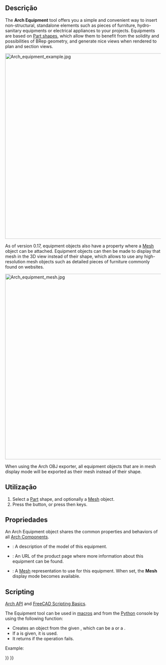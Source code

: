 <languages/>

<div class="mw-translate-fuzzy">
{{Docnav
|[[Arch_Truss/pt-br|Treliça]]
|[[Arch_Profile/pt-br|Perfil]]
|[[Arch_Workbench/pt-br|Arch]]
|IconL=Arch_Fence.svg
|IconR=Arch_CompPipe.png
|IconC=Workbench_Arch.svg
}}
</div>

{{VeryImportantMessage|THIS COMMAND IS PART OF THE INTEGRATED [[BIM_Workbench|BIM WORKBENCH]] IN V1.0<br>
This page has been updated for that version.}}

{{GuiCommand
|Name=Arch Equipment
|MenuLocation=3D/BIM → Equipment
|Workbenches=[[BIM_Workbench|BIM]]
|Shortcut={{KEY|E}} {{KEY|Q}}
|SeeAlso=
}}

<span id="Description"></span>
==Descrição== 

The '''Arch Equipment''' tool offers you a simple and convenient way to insert non-structural, standalone elements such as pieces of furniture, hydro-sanitary equipments or electrical appliances to your projects. Equipments are based on [[Part_Workbench|Part shapes]], which allow them to benefit from the solidity and possibilities of BRep geometry, and generate nice views when rendered to plan and section views. 

[[Image:Arch equipment example.jpg|600px]]
{{Caption|Furniture objects enclosed in an [[Arch_Equipment|Arch Equipment]] object. The flat projections can be obtained by the [[Draft_Shape2DView|Draft Shape2DView]] tool}}

As of version 0.17, equipment objects also have a {{PropertyData|HiRes}} property where a [[Mesh Workbench|Mesh]] object can be attached. Equipment objects can then be made to display that mesh in the 3D view instead of their shape, which allows to use any high-resolution mesh objects such as detailed pieces of furniture commonly found on websites.

[[Image:Arch equipment mesh.jpg|600px]]
{{Caption|Furniture objects enclosed in an [[Arch Equipment|Arch Equipment]] object, with a high resolution mesh attached}}

When using the Arch OBJ exporter, all equipment objects that are in mesh display mode will be exported as their mesh instead of their shape.

<span id="Usage"></span>
==Utilização==

# Select a [[Part_Workbench|Part]] shape, and optionally a [[Mesh_Workbench|Mesh]] object.
# Press the {{Button|[[Image:Arch_Equipment.svg|16px]] [[Arch_Equipment|Equipment]]}} button, or press {{KEY|E}} then {{KEY|Q}} keys.

<span id="Properties"></span>
==Propriedades==

An Arch Equipment object shares the common properties and behaviors of all [[Arch_Component|Arch Components]].

* {{PropertyData|Model}}: A description of the model of this equipment.
* {{PropertyData|Url}}: An URL of the product page where more information about this equipment can be found.
* {{PropertyData|Mesh}}: A [[Mesh Workbench|Mesh]] representation to use for this equipment. When set, the '''Mesh''' display mode becomes available.

==Scripting==

{{Emphasis|See also:}} [[Arch API|Arch API]] and [[FreeCAD Scripting Basics|FreeCAD Scripting Basics]].

The Equipment tool can be used in [[Macros|macros]] and from the [[Python|Python]] console by using the following function:
{{Code|code=
Equipment = makeEquipment(baseobj=None, placement=None, name="Equipment")
}}

* Creates an {{incode|Equipment}} object from the given {{incode|baseobj}}, which can be a {{incode|Part}} or a {{incode|Mesh}}.
* If a {{incode|placement}} is given, it is used.
* It returns {{incode|None}} if the operation fails.

Example:
{{Code|code=
import FreeCAD, Arch

Box = FreeCAD.ActiveDocument.addObject("Part::Box", "Box")
Box.Length = 500
Box.Width = 2000
Box.Height = 600

Equip = Arch.makeEquipment(Box)
FreeCAD.ActiveDocument.recompute()
}}


<div class="mw-translate-fuzzy">
{{Docnav
|[[Arch_Truss/pt-br|Treliça]]
|[[Arch_Profile/pt-br|Perfil]]
|[[Arch_Workbench/pt-br|Arch]]
|IconL=Arch_Fence.svg
|IconR=Arch_CompPipe.png
|IconC=Workbench_Arch.svg
}}
</div>

{{BIM_Tools_navi{{#translation:}}}}
{{Userdocnavi{{#translation:}}}}